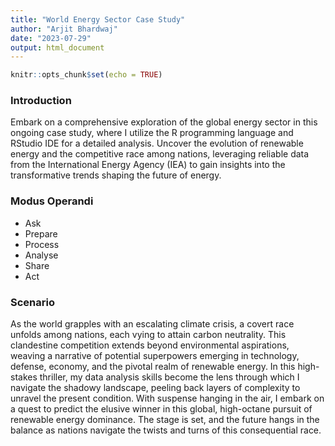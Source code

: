 ```yaml
---
title: "World Energy Sector Case Study"
author: "Arjit Bhardwaj"
date: "2023-07-29"
output: html_document
---
```


```r
knitr::opts_chunk$set(echo = TRUE)
```

### **Introduction**

Embark on a comprehensive exploration of the global energy sector in this ongoing case study, where I utilize the R programming language and RStudio IDE for a detailed analysis. Uncover the evolution of renewable energy and the competitive race among nations, leveraging reliable data from the International Energy Agency (IEA) to gain insights into the transformative trends shaping the future of energy.

### **Modus Operandi**

-   Ask
-   Prepare
-   Process
-   Analyse
-   Share
-   Act

### **Scenario**

As the world grapples with an escalating climate crisis, a covert race unfolds among nations, each vying to attain carbon neutrality. This clandestine competition extends beyond environmental aspirations, weaving a narrative of potential superpowers emerging in technology, defense, economy, and the pivotal realm of renewable energy. In this high-stakes thriller, my data analysis skills become the lens through which I navigate the shadowy landscape, peeling back layers of complexity to unravel the present condition. With suspense hanging in the air, I embark on a quest to predict the elusive winner in this global, high-octane pursuit of renewable energy dominance. The stage is set, and the future hangs in the balance as nations navigate the twists and turns of this consequential race.

